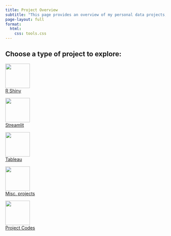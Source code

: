 ```yaml
---
title: Project Overview
subtitle: "This page provides an overview of my personal data projects, separated by medium."
page-layout: full
format:
  html: 
    css: tools.css
---
```


## Choose a type of project to explore:

::: {layout-ncol=5 .tool}

<a href="rshiny_apps/index.qmd" role="button" class="btn btn-outline-light">
![](logos/shiny.png){width="77" height="77" fig-alt="Shiny logo."}<br />R Shiny
</a>

<a href="streamlit_apps/index.qmd" role="button" class="btn btn-outline-light">
![](logos/streamlit.png){width="77" height="77" fig-alt="Streamlit logo."}<br />Streamlit
</a>

<a href="tableau_apps/index.qmd" role="button" class="btn btn-outline-light">
![](logos/tableau.png){width="77" height="77" fig-alt="Github logo."}<br />Tableau
</a>

<a href="misc/index.qmd" role="button" class="btn btn-outline-light">
![](logos/misc_apps.png){width="77" height="77" fig-alt="Misc projects logo."}<br />Misc. projects
</a>

<a href="https://github.com/tsu2000" role="button" class="btn btn-outline-light">
![](logos/github.png){width="77" height="77" fig-alt="Github logo."}<br />Project Codes
</a>

:::
